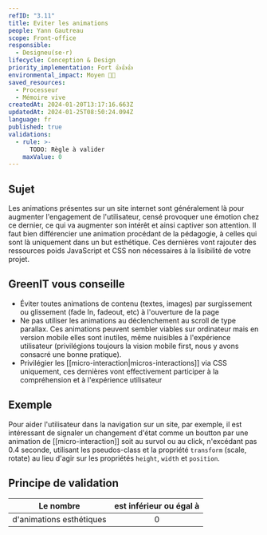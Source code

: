 ```yaml
---
refID: "3.11"
title: Eviter les animations
people: Yann Gautreau
scope: Front-office
responsible:
  - Designeu(se·r)
lifecycle: Conception & Design
priority_implementation: Fort 👍👍👍
environmental_impact: Moyen 🌱🌱
saved_resources:
  - Processeur
  - Mémoire vive
createdAt: 2024-01-20T13:17:16.663Z
updatedAt: 2024-01-25T08:50:24.094Z
language: fr
published: true
validations:
  - rule: >-
      TODO: Règle à valider
    maxValue: 0
---
```


## Sujet

Les animations présentes sur un site internet sont généralement là pour augmenter l'engagement de l'utilisateur, censé provoquer une émotion chez ce dernier, ce qui va augmenter son intérêt et ainsi captiver son attention. Il faut bien différencier une animation procédant de la pédagogie, à celles qui sont là uniquement dans un but esthétique. Ces dernières vont rajouter des ressources poids JavaScript et CSS non nécessaires à la lisibilité de votre projet.

## GreenIT vous conseille

- Éviter toutes animations de contenu (textes, images) par surgissement ou glissement (fade In, fadeout, etc) à l'ouverture de la page
- Ne pas utiliser les animations au déclenchement au scroll de type parallax. Ces animations peuvent sembler viables sur ordinateur mais en version mobile elles sont inutiles, même nuisibles à l'expérience utilisateur (privilégions toujours la vision mobile first, nous y avons consacré une bonne pratique).
- Privilégier les [[micro-interaction|micros-interactions]] via CSS uniquement, ces dernières vont effectivement participer à la compréhension et à l'expérience utilisateur

## Exemple

Pour aider l'utilisateur dans la navigation sur un site, par exemple, il est intéressant de signaler un changement d'état comme un boutton par une animation de [[micro-interaction]] soit au survol ou au click, n'excédant pas 0.4 seconde, utilisant les pseudos-class et la propriété `transform` (scale, rotate) au lieu d'agir sur les propriétés `height`, `width` et `position`.

## Principe de validation

| Le nombre                | est inférieur ou égal à |
| ------------------------ | :---------------------: |
| d'animations esthétiques |            0            |
